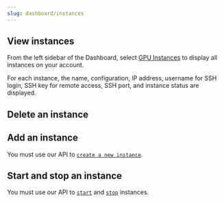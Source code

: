 ---
slug: dashboard/instances
---

## View instances

From the left sidebar of the Dashboard, select [GPU Instances](https://dashboard.fluidstack.io/dashboard/instances) to display all instances on your account.

For each instance, the name, configuration, IP address, username for SSH login, SSH key for remote access, SSH port, and instance status are displayed.

## Delete an instance

<Markdown src="../../snippets/delete-instance-dashboard.mdx" />

## Add an instance

You must use our API to [`create a new instance`](/api-reference/instances/create).

## Start and stop an instance

You must use our API to [`start`](/api-reference/instances/start) and [`stop`](/api-reference/instances/stop) instances.

